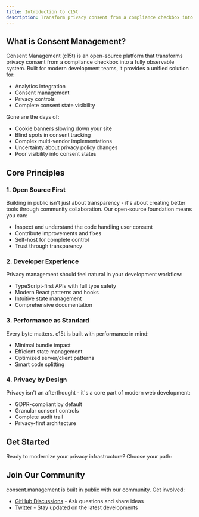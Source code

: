 ```yaml
---
title: Introduction to c15t
description: Transform privacy consent from a compliance checkbox into a fully observable system. Built for modern development teams, c15t unifies analytics, consent tracking, and privacy controls into a single performant solution - no more slow cookie banners or blind spots in user privacy choices.
---
```


## What is Consent Management?

Consent Management (c15t) is an open-source platform that transforms privacy consent from a compliance checkbox into a fully observable system. Built for modern development teams, it provides a unified solution for:

- Analytics integration
- Consent management
- Privacy controls
- Complete consent state visibility

Gone are the days of:
- Cookie banners slowing down your site
- Blind spots in consent tracking
- Complex multi-vendor implementations 
- Uncertainty about privacy policy changes
- Poor visibility into consent states


## Core Principles

### 1. Open Source First
Building in public isn't just about transparency - it's about creating better tools through community collaboration. Our open-source foundation means you can:

- Inspect and understand the code handling user consent
- Contribute improvements and fixes
- Self-host for complete control
- Trust through transparency

### 2. Developer Experience 
Privacy management should feel natural in your development workflow:

- TypeScript-first APIs with full type safety
- Modern React patterns and hooks
- Intuitive state management
- Comprehensive documentation

### 3. Performance as Standard
Every byte matters. c15t is built with performance in mind:

- Minimal bundle impact
- Efficient state management
- Optimized server/client patterns
- Smart code splitting

### 4. Privacy by Design
Privacy isn't an afterthought - it's a core part of modern web development:

- GDPR-compliant by default
- Granular consent controls
- Complete audit trail
- Privacy-first architecture

## Get Started

Ready to modernize your privacy infrastructure? Choose your path:

<Cards>
  <Card 
    title="Quick Start Guide" 
    description="Set up c15t in your project in under 5 minutes"
    href="/docs/framework/react" 
  />
  <Card 
    title="Regulations" 
    description="Understand the privacy regulations that c15t supports"
    href="/docs/regulations" 
  />
</Cards>

## Join Our Community

consent.management is built in public with our community. Get involved:

- [GitHub Discussions](https://github.com/koroflow/discussions) - Ask questions and share ideas
- [Twitter](https://twitter.com/koroflow) - Stay updated on the latest developments
